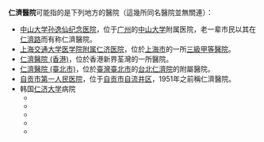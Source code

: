 '''仁濟醫院'''可能指的是下列地方的醫院（這幾所同名醫院並無關連）：
*[[中山大学孙逸仙纪念医院|中山大学孙逸仙纪念医院]]，位于[[广州市|广州]]的[[中山大学|中山大学]]附属医院，老一辈市民以其在[[仁济路|仁濟路]]而有称仁濟醫院。
*[[上海交通大学医学院附属仁济医院|上海交通大学医学院附属仁济医院]]，位於[[上海市|上海市]]的一所[[三級甲等醫院|三級甲等醫院]]。
*[[仁濟醫院_(香港)|仁濟醫院 (香港)]]，位於香港新界荃灣的一所醫院。
*[[仁濟醫院_(臺北市)|仁濟醫院 (臺北市)]]，位於[[臺灣|臺灣]][[臺北市|臺北市]]的[[台北仁濟院|台北仁濟院]]的附屬醫院。
*[[自贡市第一人民医院|自贡市第一人民医院]]，位于[[自贡市|自贡市]][[自流井区|自流井区]]，1951年之前稱仁濟醫院。
*韩国[[仁济大学|仁济大学]]{{link-ko|白麟济|백인제|白}}病院
**{{link-ko|仁济大学首尔白病院|인제대학교 서울백병원}}
**{{link-ko|仁济大学上溪白病院|인제대학교 상계백병원}}
**{{link-ko|仁济大学一山白病院|인제대학교 일산백병원}}
**{{link-ko|仁济大学釜山白病院|인제대학교 부산백병원}}
**{{link-ko|仁济大学海云台白病院|인제대학교 해운대백병원}}

{{disambiguation|CAT=四字醫院消歧義}}